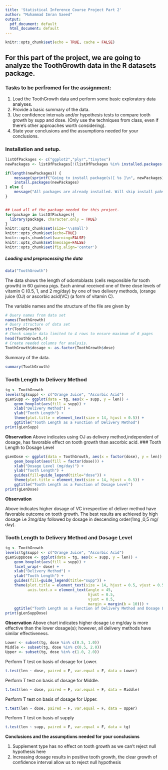```yaml
---
title: 'Statistical Inference Course Project Part 2'
author: "Muhammad Imran Saeed"
output:
  pdf_document: default
  html_document: default
---
```


```r
knitr::opts_chunk$set(echo = TRUE, cache = FALSE)
```
##  For this part of the project, we are going to analyze the ToothGrowth data in the R datasets package.

### Tasks to be perfromed for the assignment:
1. Load the ToothGrowth data and perform some basic exploratory data analyses.
2. Provide a basic summary of the data.
3. Use confidence intervals and/or hypothesis tests to compare tooth growth by supp and dose. (Only use the techniques from class, even if there's other approaches worth considering).
4. State your conclusions and the assumptions needed for your conclusions.

###  Installation and setup.
```r
listOfPackages <- c("ggplot2","plyr","tinytex")
newPackages <- listOfPackages[!(listOfPackages %in% installed.packages()[,"Package"])]

if(length(newPackages)) {
	message(sprintf("Going to install package(s)[ %s ]\n", newPackages))
	install.packages(newPackages) 
} else {
	message("All packages are already installed. Will skip install pahse")
}


## Load all of the package needed for this project.
for(package in listOfPackages){
  library(package, character.only = TRUE)
}
knitr::opts_chunk$set(size='\\small')
knitr::opts_chunk$set(echo=TRUE)
knitr::opts_chunk$set(warning=FALSE)
knitr::opts_chunk$set(message=FALSE)
knitr::opts_chunk$set(fig.align='center')
```

##### Loading and preprocessing the data
```r
data("ToothGrowth")

```
The data shows the length of odontoblasts (cells responsible for tooth growth) in 60 guinea pigs. Each animal received one of three dose levels of vitamin C (0.5, 1, and 2 mg/day) by one of two delivery methods, (orange juice (OJ) or ascorbic acid(VC) (a form of vitamin C).

The variable names and the structure of the file are given by
```r
# Query names from data set
names(ToothGrowth)
# Query structure of data set
str(ToothGrowth)
# Check sample data limited to 4 rows to ensure maximum of 6 pages
head(ToothGrowth,4)
# Create needed columns for analysis.
ToothGrowth$dosage <- as.factor(ToothGrowth$dose)
```
Summary of the data.
```r
summary(ToothGrowth)
```
### Tooth Length to Delivery Method
```r
tg <- ToothGrowth
levels(tg$supp) <- c("Orange Juice", "Ascorbic Acid")
gLenSupp <- ggplot(data = tg, aes(x = supp, y = len)) + 
    geom_boxplot(aes(fill = supp)) +
    xlab("Delivery Method") +
    ylab("Tooth Length") +
    theme(plot.title = element_text(size = 14, hjust = 0.5)) +
    ggtitle("Tooth Length as a Function of Delivery Method")
print(gLenSupp)
```
**Observation**
Above indicates using OJ as delivery method,independent of dosage, has favorable effect on tooth growth than ascorbic acid.
### Tooth Length to Dosage Level
```r
gLenDose <- ggplot(data = ToothGrowth, aes(x = factor(dose), y = len)) + 
    geom_boxplot(aes(fill = factor(dose))) +
    xlab("Dosage Level (mg/day)") +
    ylab("Tooth Length") +
    guides(fill=guide_legend(title="dose")) +
    theme(plot.title = element_text(size = 14, hjust = 0.5)) +
    ggtitle("Tooth Length as a Function of Dosage Level")
print(gLenDose)
```

**Observation**

Above indicates higher dosage of VC irrespective of deliver method have favorable outcome on tooth growth. The best results are achieved by high dosage i.e 2mg/day followed by dosage in descending order(1mg ,0,5 mg/ day).

### Tooth Length to Delivery Method and Dosage Level
```r
tg <- ToothGrowth
levels(tg$supp) <- c("Orange Juice", "Ascorbic Acid")
gLenSuppDose <- ggplot(data = tg, aes(x = supp, y = len)) + 
    geom_boxplot(aes(fill = supp)) +
    facet_wrap(~ dose) +
    xlab("Delivery Method") +
    ylab("Tooth Length") +
    guides(fill=guide_legend(title="supp")) +
    theme(plot.title = element_text(size = 14, hjust = 0.5, vjust = 0.5),
          axis.text.x = element_text(angle = 45,
                                     hjust = 0.5,
                                     vjust = 0.5,
                                     margin = margin(b = 10))) +
    ggtitle("Tooth Length as a Function of Delivery Method and Dosage Level")
print(gLenSuppDose)
```

**Observation**
Above chart indicates higher dosage i.e mg/day is more effective than the lower dosage(s); however, all delivery methods have similar effectiveness.
```r

Lower <- subset(tg, dose %in% c(0.5, 1.0))
Middle <- subset(tg, dose %in% c(0.5, 2.0))
Upper <- subset(tg, dose %in% c(1.0, 2.0))

```

Perform T test on basis of dosage for Lower.
```r

t.test(len ~ dose, paired = F, var.equal = F, data = Lower)

```

Perform T test on basis of dosage for Middle.
```r

t.test(len ~ dose, paired = F, var.equal = F, data = Middle)

```

Perform T test on basis of dosage for Upper.
```r
t.test(len ~ dose, paired = F, var.equal = F, data = Upper)
```


Perform T test on basis of supply
```r
t.test(len ~ supp, paired = F, var.equal = F, data = tg)
```

**Conclusions and the assumptions needed for your conclusions**

1. Supplement type has no effect on tooth growth as we can’t reject null hypothesis here
2. Increasing dosage results in positive tooth growth, the clear growth of confidence interval allow us to reject null hypothesis

